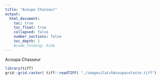 ```yaml
---
title: "Acoupa Chasseur"
output:
  html_document:
    toc: true
    toc_float: true
    collapsed: false
    number_sections: false
    toc_depth: 1
    #code_folding: hide
---
```


</div>
<div class="col-sm-6">
Acoupa Chasseur
```r
library(tiff)
grid::grid.raster( tiff::readTIFF( "./images/CatchAcoupaceleste.tiff") )
```
</a>
</div>